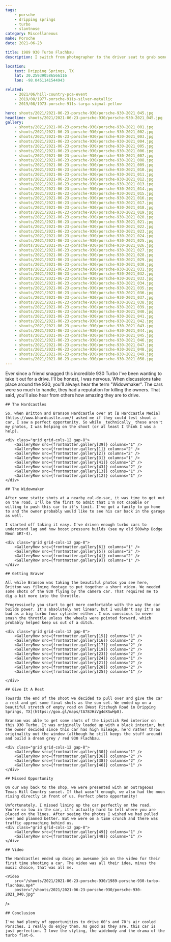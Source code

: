 ```yaml
---
tags:
    - porsche
    - dripping springs
    - turbo
    - slantnose
category: Miscellaneous
make: Porsche
date: 2021-06-23

title: 1989 930 Turbo Flachbau
description: I switch from photographer to the driver seat to grab some rolling shots of a Porsche 930 Turbo.

location:
    text: Dripping Springs, TX
    lat: 30.259390586566116
    lon: -98.0451141544943

related:
    - 2021/06/hill-country-pca-event
    - 2019/08/1977-porsche-911s-silver-metallic
    - 2019/08/1973-porsche-911s-targa-signal-yellow

hero: shoots/2021/2021-06-23-porsche-930/porsche-930-2021_045.jpg
headline: shoots/2021/2021-06-23-porsche-930/porsche-930-2021_045.jpg
gallery:
    - shoots/2021/2021-06-23-porsche-930/porsche-930-2021_001.jpg
    - shoots/2021/2021-06-23-porsche-930/porsche-930-2021_002.jpg
    - shoots/2021/2021-06-23-porsche-930/porsche-930-2021_003.jpg
    - shoots/2021/2021-06-23-porsche-930/porsche-930-2021_004.jpg
    - shoots/2021/2021-06-23-porsche-930/porsche-930-2021_005.jpg
    - shoots/2021/2021-06-23-porsche-930/porsche-930-2021_006.jpg
    - shoots/2021/2021-06-23-porsche-930/porsche-930-2021_007.jpg
    - shoots/2021/2021-06-23-porsche-930/porsche-930-2021_008.jpg
    - shoots/2021/2021-06-23-porsche-930/porsche-930-2021_009.jpg
    - shoots/2021/2021-06-23-porsche-930/porsche-930-2021_010.jpg
    - shoots/2021/2021-06-23-porsche-930/porsche-930-2021_011.jpg
    - shoots/2021/2021-06-23-porsche-930/porsche-930-2021_012.jpg
    - shoots/2021/2021-06-23-porsche-930/porsche-930-2021_013.jpg
    - shoots/2021/2021-06-23-porsche-930/porsche-930-2021_014.jpg
    - shoots/2021/2021-06-23-porsche-930/porsche-930-2021_015.jpg
    - shoots/2021/2021-06-23-porsche-930/porsche-930-2021_016.jpg
    - shoots/2021/2021-06-23-porsche-930/porsche-930-2021_017.jpg
    - shoots/2021/2021-06-23-porsche-930/porsche-930-2021_018.jpg
    - shoots/2021/2021-06-23-porsche-930/porsche-930-2021_019.jpg
    - shoots/2021/2021-06-23-porsche-930/porsche-930-2021_020.jpg
    - shoots/2021/2021-06-23-porsche-930/porsche-930-2021_021.jpg
    - shoots/2021/2021-06-23-porsche-930/porsche-930-2021_022.jpg
    - shoots/2021/2021-06-23-porsche-930/porsche-930-2021_023.jpg
    - shoots/2021/2021-06-23-porsche-930/porsche-930-2021_024.jpg
    - shoots/2021/2021-06-23-porsche-930/porsche-930-2021_025.jpg
    - shoots/2021/2021-06-23-porsche-930/porsche-930-2021_026.jpg
    - shoots/2021/2021-06-23-porsche-930/porsche-930-2021_027.jpg
    - shoots/2021/2021-06-23-porsche-930/porsche-930-2021_028.jpg
    - shoots/2021/2021-06-23-porsche-930/porsche-930-2021_029.jpg
    - shoots/2021/2021-06-23-porsche-930/porsche-930-2021_030.jpg
    - shoots/2021/2021-06-23-porsche-930/porsche-930-2021_031.jpg
    - shoots/2021/2021-06-23-porsche-930/porsche-930-2021_032.jpg
    - shoots/2021/2021-06-23-porsche-930/porsche-930-2021_033.jpg
    - shoots/2021/2021-06-23-porsche-930/porsche-930-2021_034.jpg
    - shoots/2021/2021-06-23-porsche-930/porsche-930-2021_035.jpg
    - shoots/2021/2021-06-23-porsche-930/porsche-930-2021_036.jpg
    - shoots/2021/2021-06-23-porsche-930/porsche-930-2021_037.jpg
    - shoots/2021/2021-06-23-porsche-930/porsche-930-2021_038.jpg
    - shoots/2021/2021-06-23-porsche-930/porsche-930-2021_039.jpg
    - shoots/2021/2021-06-23-porsche-930/porsche-930-2021_040.jpg
    - shoots/2021/2021-06-23-porsche-930/porsche-930-2021_041.jpg
    - shoots/2021/2021-06-23-porsche-930/porsche-930-2021_042.jpg
    - shoots/2021/2021-06-23-porsche-930/porsche-930-2021_043.jpg
    - shoots/2021/2021-06-23-porsche-930/porsche-930-2021_044.jpg
    - shoots/2021/2021-06-23-porsche-930/porsche-930-2021_045.jpg
    - shoots/2021/2021-06-23-porsche-930/porsche-930-2021_046.jpg
    - shoots/2021/2021-06-23-porsche-930/porsche-930-2021_047.jpg
    - shoots/2021/2021-06-23-porsche-930/porsche-930-2021_048.jpg
    - shoots/2021/2021-06-23-porsche-930/porsche-930-2021_049.jpg
    - shoots/2021/2021-06-23-porsche-930/porsche-930-2021_050.jpg
---
```



<Gallery>
    Ever since a friend snagged this incredible 930 Turbo I've been wanting to take it out for a drive. I'll be honest, I was nervous. When discussions take place around the 930, you'll always hear the term "Widowmaker". The cars were so much to handle, they had a reputation for killing the owners. That said, you'll also hear from others how amazing they are to drive.

    ## The Hardcastles

    So, when Britton and Branson Hardcastle over at [B Hardcastle Media](https://www.bhardcastle.com/) asked me if they could test shoot a car, I saw a perfect opportunity. So while _technically_ these aren't my photos, I was helping on the shoot (or at least I think I was a help).

    <div class="grid grid-cols-12 gap-8">
        <GalleryRow src={frontmatter.gallery[39]} columns="1" />
        <GalleryRow src={frontmatter.gallery[1]} columns="2" />
        <GalleryRow src={frontmatter.gallery[2]} columns="2" />
        <GalleryRow src={frontmatter.gallery[3]} columns="1" />
        <GalleryRow src={frontmatter.gallery[41]} columns="2" />
        <GalleryRow src={frontmatter.gallery[43]} columns="2" />
        <GalleryRow src={frontmatter.gallery[13]} columns="1" />
        <GalleryRow src={frontmatter.gallery[12]} columns="1" />
    </div>

    ## The Widowmaker

    After some static shots at a nearby cul-de-sac, it was time to get out on the road. I'll be the first to admit that I'm not capable or willing to push this car to it's limit. I've got a family to go home to and the owner probably would like to see his car back in the garage as well.

    I started off taking it easy. I've driven enough turbo cars to understand lag and how boost pressure builds (see my old 500whp Dodge Neon SRT-4).

    <div class="grid grid-cols-12 gap-8">
        <GalleryRow src={frontmatter.gallery[6]} columns="1" />
        <GalleryRow src={frontmatter.gallery[5]} columns="2" />
        <GalleryRow src={frontmatter.gallery[4]} columns="2" />
        <GalleryRow src={frontmatter.gallery[9]} columns="1" />
    </div>

    ## Getting Braver

    All while Branson was taking the beautiful photos you see here, Britton was filming footage to put together a short video. We needed some shots of the 930 flying by the camera car. That required me to dig a bit more into the throttle.

    Progressively you start to get more comfortable with the way the car builds power. It's absolutely not linear, but I wouldn't say it's as bad as a big turbo four cylinder either. I was conscious to never smash the throttle unless the wheels were pointed forward, which probably helped keep us out of a ditch.

    <div class="grid grid-cols-12 gap-8">
        <GalleryRow src={frontmatter.gallery[15]} columns="1" />
        <GalleryRow src={frontmatter.gallery[16]} columns="2" />
        <GalleryRow src={frontmatter.gallery[17]} columns="2" />
        <GalleryRow src={frontmatter.gallery[19]} columns="2" />
        <GalleryRow src={frontmatter.gallery[23]} columns="2" />
        <GalleryRow src={frontmatter.gallery[24]} columns="1" />
        <GalleryRow src={frontmatter.gallery[21]} columns="2" />
        <GalleryRow src={frontmatter.gallery[28]} columns="2" />
        <GalleryRow src={frontmatter.gallery[25]} columns="1" />

    </div>

    ## Give It A Rest

    Towards the end of the shoot we decided to pull over and give the car a rest and get some final shots as the sun set. We ended up on a beautiful stretch of empty road on [West Fitzhugh Road in Dripping Springs, TX](https://goo.gl/maps/tA78JHiVg4dXSwHp8).

    Branson was able to get some shots of the Lipstick Red interior on this 930 Turbo. It was originally loaded up with a black interior, but the owner decided since this car has high mileage, he'd rather throw originality out the window (although he still keeps the stuff around) and build a dream grey / red 930 Flachbau.

    <div class="grid grid-cols-12 gap-8">
        <GalleryRow src={frontmatter.gallery[30]} columns="1" />
        <GalleryRow src={frontmatter.gallery[36]} columns="2" />
        <GalleryRow src={frontmatter.gallery[38]} columns="2" />
        <GalleryRow src={frontmatter.gallery[46]} columns="1" />
    </div>

    ## Missed Opportunity

    On our way back to the shop, we were presented with an outrageous Texas Hill Country sunset. If that wasn't enough, we also had the moon rising directly in front of us. Perfect photo opportunity!

    Unfortunately, I missed lining up the car perfectly on the road. You're so low in the car, it's actually hard to tell where you are placed on the lines. After seeing the photos I wished we had pulled over and planned better. But we were on a time crunch and there was traffic approaching behind us.
    <div class="grid grid-cols-12 gap-8">
        <GalleryRow src={frontmatter.gallery[49]} columns="1" />
        <GalleryRow src={frontmatter.gallery[48]} columns="1" />
    </div>

    ## Video

    The Hardcastles ended up doing an awesome job on the video for their first time shooting a car. The video was all their idea, minus the music choice, that was all me.

    <Video
        src="/shoots/2021/2021-06-23-porsche-930/1989-porsche-930-turbo-flachbau.mp4"
        poster="/shoots/2021/2021-06-23-porsche-930/porsche-930-2021_040.jpg"
   />

    ## Conclusion

    I've had plenty of opportunities to drive 60's and 70's air cooled Porsches. I really do enjoy them. As good as they are, this car is just perfection. I love the styling, the widebody and the drama of the turbo flat-6.

</Gallery>
